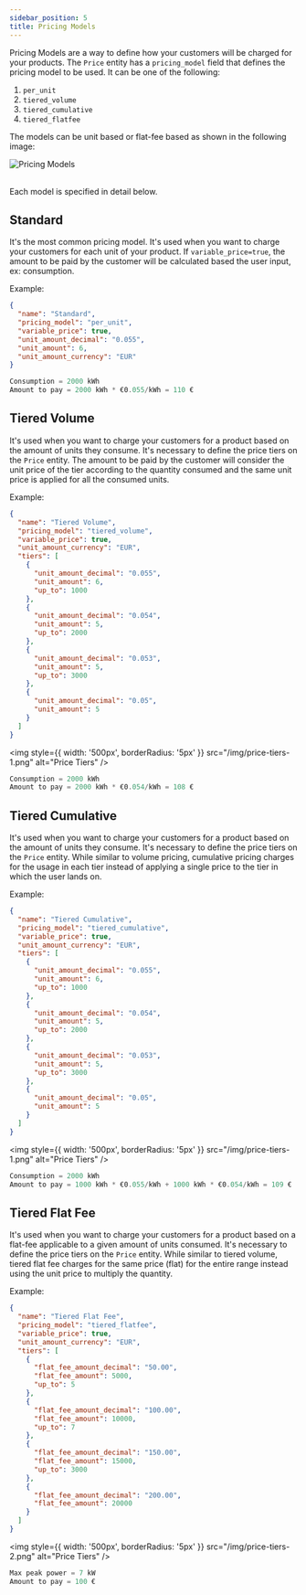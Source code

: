 ```yaml
---
sidebar_position: 5
title: Pricing Models
---
```


Pricing Models are a way to define how your customers will be charged for your products. The `Price` entity has a `pricing_model` field that defines the pricing model to be used. It can be one of the following:

1. `per_unit`
2. `tiered_volume`
3. `tiered_cumulative`
4. `tiered_flatfee`

The models can be unit based or flat-fee based as shown in the following image:

<div style={{ width: '100%', textAlign: 'center', padding: '20px 30px 20px 60px', border: '1px solid #dad2d2' }}>
  <img src="/img/pricing-models.jpg" alt="Pricing Models" />
</div>
<br />

Each model is specified in detail below.

## Standard

It's the most common pricing model. It's used when you want to charge your customers for each unit of your product. If `variable_price=true`, the amount to be paid by the customer will be calculated based the user input, ex: consumption.

Example:

```json
{
  "name": "Standard",
  "pricing_model": "per_unit",
  "variable_price": true,
  "unit_amount_decimal": "0.055",
  "unit_amount": 6,
  "unit_amount_currency": "EUR"
}
```

```js
Consumption = 2000 kWh
Amount to pay = 2000 kWh * €0.055/kWh = 110 €
```

## Tiered Volume

It's used when you want to charge your customers for a product based on the amount of units they consume. It's necessary to define the price tiers on the `Price` entity. The amount to be paid by the customer will consider the unit price of the tier according to the quantity consumed and the same unit price is applied for all the consumed units.

Example:

```json
{
  "name": "Tiered Volume",
  "pricing_model": "tiered_volume",
  "variable_price": true,
  "unit_amount_currency": "EUR",
  "tiers": [
    {
      "unit_amount_decimal": "0.055",
      "unit_amount": 6,
      "up_to": 1000
    },
    {
      "unit_amount_decimal": "0.054",
      "unit_amount": 5,
      "up_to": 2000
    },
    {
      "unit_amount_decimal": "0.053",
      "unit_amount": 5,
      "up_to": 3000
    },
    {
      "unit_amount_decimal": "0.05",
      "unit_amount": 5
    }
  ]
}
```

<img style={{ width: '500px', borderRadius: '5px' }} src="/img/price-tiers-1.png" alt="Price Tiers" />

```js
Consumption = 2000 kWh
Amount to pay = 2000 kWh * €0.054/kWh = 108 €
```

## Tiered Cumulative

It's used when you want to charge your customers for a product based on the amount of units they consume. It's necessary to define the price tiers on the `Price` entity. While similar to volume pricing, cumulative pricing charges for the usage in each tier instead of applying a single price to the tier in which the user lands on.

Example:

```json
{
  "name": "Tiered Cumulative",
  "pricing_model": "tiered_cumulative",
  "variable_price": true,
  "unit_amount_currency": "EUR",
  "tiers": [
    {
      "unit_amount_decimal": "0.055",
      "unit_amount": 6,
      "up_to": 1000
    },
    {
      "unit_amount_decimal": "0.054",
      "unit_amount": 5,
      "up_to": 2000
    },
    {
      "unit_amount_decimal": "0.053",
      "unit_amount": 5,
      "up_to": 3000
    },
    {
      "unit_amount_decimal": "0.05",
      "unit_amount": 5
    }
  ]
}
```

<img style={{ width: '500px', borderRadius: '5px' }} src="/img/price-tiers-1.png" alt="Price Tiers" />

```js
Consumption = 2000 kWh
Amount to pay = 1000 kWh * €0.055/kWh + 1000 kWh * €0.054/kWh = 109 €
```

## Tiered Flat Fee

It's used when you want to charge your customers for a product based on a flat-fee applicable to a given amount of units consumed. It's necessary to define the price tiers on the `Price` entity. While similar to tiered volume, tiered flat fee charges for the same price (flat) for the entire range instead using the unit price to multiply the quantity.

Example:

```json
{
  "name": "Tiered Flat Fee",
  "pricing_model": "tiered_flatfee",
  "variable_price": true,
  "unit_amount_currency": "EUR",
  "tiers": [
    {
      "flat_fee_amount_decimal": "50.00",
      "flat_fee_amount": 5000,
      "up_to": 5
    },
    {
      "flat_fee_amount_decimal": "100.00",
      "flat_fee_amount": 10000,
      "up_to": 7
    },
    {
      "flat_fee_amount_decimal": "150.00",
      "flat_fee_amount": 15000,
      "up_to": 3000
    },
    {
      "flat_fee_amount_decimal": "200.00",
      "flat_fee_amount": 20000
    }
  ]
}
```

<img style={{ width: '500px', borderRadius: '5px' }} src="/img/price-tiers-2.png" alt="Price Tiers" />

```js
Max peak power = 7 kW
Amount to pay = 100 €
```
